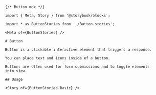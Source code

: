 ```mdx
{/* Button.mdx */}

import { Meta, Story } from '@storybook/blocks';

import * as ButtonStories from './Button.stories';

<Meta of={ButtonStories} />

# Button

Button is a clickable interactive element that triggers a response.

You can place text and icons inside of a button.

Buttons are often used for form submissions and to toggle elements into view.

## Usage

<Story of={ButtonStories.Basic} />
```
